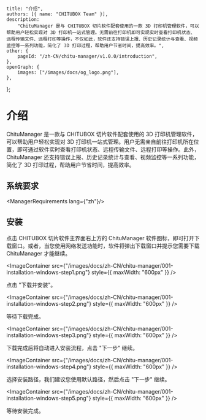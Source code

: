 
	title: "介绍",
	authors: [{ name: "CHITUBOX Team" }],
	description:
		"ChituManager 是与 CHITUBOX 切片软件配套使用的一款 3D 打印机管理软件，可以帮助用户轻松实现对 3D 打印机一站式管理。无需前往打印机即可实现实时查看打印机状态、远程传输文件、远程打印等操作，不仅如此，软件还支持错误上报、历史记录统计与查看、视频监控等一系列功能，简化了 3D 打印过程，帮助用户节省时间，提高效率。",
	other: {
		pageId: "/zh-CN/chitu-manager/v1.0.0/introduction",
	},
	openGraph: {
		images: ["/images/docs/og_logo.png"],
	},
};

# 介绍

ChituManager 是一款与 CHITUBOX 切片软件配套使用的 3D 打印机管理软件，可以帮助用户轻松实现对 3D 打印机一站式管理。用户无需亲自前往打印机所在位置，即可通过软件实时查看打印机状态、远程传输文件、远程打印等操作。此外，ChituManager 还支持错误上报、历史记录统计与查看、视频监控等一系列功能，简化了 3D 打印过程，帮助用户节省时间，提高效率。

## 系统要求

<ManagerRequirements lang={"zh"}/>

## 安装

点击 CHITUBOX 切片软件主界面右上方的 ChituManager 软件图标，即可打开下载窗口。或者，当您使用网络发送功能时，软件将弹出下载窗口并提示您需要下载 ChituManager 才能继续。

<ImageContainer
	src={"/images/docs/zh-CN/chitu-manager/001-installation-windows-step1.png"}
	style={{ maxWidth: "600px" }}
/>

点击 "下载并安装"。

<ImageContainer
	src={"/images/docs/zh-CN/chitu-manager/001-installation-windows-step2.png"}
	style={{ maxWidth: "600px" }}
/>

等待下载完成。

<ImageContainer
	src={"/images/docs/zh-CN/chitu-manager/001-installation-windows-step3.png"}
	style={{ maxWidth: "600px" }}
/>

下载完成后将自动进入安装流程，点击 "下一步" 继续。

<ImageContainer
	src={"/images/docs/zh-CN/chitu-manager/001-installation-windows-step4.png"}
	style={{ maxWidth: "600px" }}
/>

选择安装路径，我们建议您使用默认路径，然后点击 "下一步" 继续。

<ImageContainer
	src={"/images/docs/zh-CN/chitu-manager/001-installation-windows-step5.png"}
	style={{ maxWidth: "600px" }}
/>

等待安装完成。
